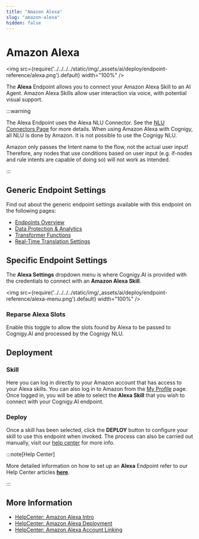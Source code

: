 ```yaml
---
title: "Amazon Alexa" 
slug: "amazon-alexa" 
hidden: false 
---
```


# Amazon Alexa

<img src={require('../../../../static/img/_assets/ai/deploy/endpoint-reference/alexa.png').default} width="100%" />

The **Alexa** Endpoint allows you to connect your Amazon Alexa Skill to an AI Agent. Amazon Alexa Skills allow user interaction via voice, with potential visual support.

:::warning

  The Alexa Endpoint uses the Alexa NLU Connector. See the [NLU Connectors Page](../../empower/nlu/external/nlu-connectors.mdx) for more details.
  When using Amazon Alexa with Cognigy, all NLU is done by Amazon. It is not possible to use the Cognigy NLU.

  Amazon only passes the Intent name to the flow, not the actual user input! Therefore, any nodes that use conditions based on user input (e.g. if-nodes and rule intents are capable of doing so) will not work as intended.

:::

## Generic Endpoint Settings

Find out about the generic endpoint settings available with this endpoint on the following pages:

- [Endpoints Overview](../endpoints/overview.mdx) 
- [Data Protection & Analytics](../endpoints/data-protection-and-analytics.mdx)
- [Transformer Functions](../endpoints/transformers/transformers.mdx)
- [Real-Time Translation Settings](../endpoints/real-time-translation-settings.mdx)  

## Specific Endpoint Settings
The **Alexa Settings** dropdown menu is where Cognigy.AI is provided with the credentials to connect with an **Amazon Alexa Skill**.

<img src={require('../../../../static/img/_assets/ai/deploy/endpoint-reference/alexa-menu.png').default} width="100%" />
### Reparse Alexa Slots

Enable this toggle to allow the slots found by Alexa to be passed to Cognigy.AI and processed by the Cognigy NLU.

## Deployment

### Skill

Here you can log in directly to your Amazon account that has access to your Alexa skills. You can also log in to Amazon from the [My Profile](../../administer/user-menu/my-profile.mdx) page. Once logged in, you will be able to select the **Alexa Skill** that you wish to connect with your Cognigy.AI endpoint.

### Deploy

Once a skill has been selected, click the **DEPLOY** button to configure your skill to use this endpoint when invoked. The process can also be carried out manually, visit our [help center](https://support.cognigy.com/hc/en-us/articles/360016192979) for more info.

:::note[Help Center]

  More detailed information on how to set up an **Alexa** Endpoint refer to our Help Center articles [**here**](https://support.cognigy.com/hc/en-us/articles/360016192979).

:::

## More Information

- [HelpCenter: Amazon Alexa Intro ](https://support.cognigy.com/hc/en-us/articles/360016192979)
- [HelpCenter: Amazon Alexa Deployment ](https://support.cognigy.com/hc/en-us/articles/360016193099-Amazon-Alexa-Deploy-an-Endpoint)
- [HelpCenter: Amazon Alexa Account Linking ](https://support.cognigy.com/hc/en-us/articles/360016153600-Amazon-Alexa-Account-Linking)